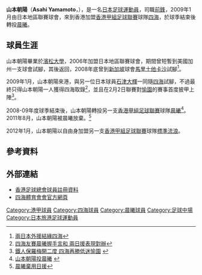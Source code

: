 {{Football player infobox
| playername = 山本朝陽 
| fullname = 山本朝陽 
| englishfullname = Asahi Yamamoto
| image = [[File:Asahi_Yamamoto.JPG|220px]]
| nickname = 
| height = {{height|m=1.71}}
| dateofbirth = {{birth date and age|1983|11|8}}
| countryofbirth = {{flagicon|JPN}}[[日本|日本]]
| cityofbirth = 
| currentclub =
| clubnumber = 
| position = 中場
| years = 2006－07年 <br /> 2008年<br> 2009年 <br> 2009－2011 <br> 2012-
| clubs = {{flagicon|JPN}}{{tsl|en|Arte Takasaki||ARTE高崎}} <br />{{flagicon|JPN}}{{tsl|ja|ボラーレFC浜松||VOLARE FC濱松}}<br> {{flagicon|HKG}}[[四海體育會|四海]] <br> {{flagicon|HKG}}[[晨曦足球會|晨曦]] <br> {{flagicon|HKG}}[[標準流浪|標準流浪]]
|caps(goals) = ?場 (?球) <br /> ?場 (0球) <br> ?場 (0球) <br> ?場 (?球) <br> ?場 (?球)
| nationalyears = 
| nationalteam = 
| nationalcaps(goals) = 
| pcupdate = 
| ntupdate = 
}}

'''山本朝陽'''（'''Asahi Yamamoto'''，{{bd|1983年|11月8日}}），是一名[[日本|日本]][[足球|足球]][[運動員|運動員]]，司職[[前鋒|前鋒]]，2009年1月由日本地區聯賽球會{{tsl|en|Arte Takasaki||ARTE高崎}}，來到香港加盟[[香港甲組足球聯賽|香港甲組足球聯賽]]球隊[[四海體育會|四海]]，於球季結束後轉投[[晨曦足球會|晨曦]]。

==球員生涯==
山本朝陽畢業於[[濱松大學|濱松大學]]，2006年加盟日本地區聯賽球會{{tsl|en|Arte Takasaki||ARTE高崎}}，期間曾短暫到美國加州一支球會試腳，其後返回{{tsl|en|Arte Takasaki||ARTE高崎}}，2008年底曾到[[新加坡|新加坡]]球會[[馬里士他卡沙|馬里士他卡沙]]試腳<ref>[http://fourway.marlito.com/viewthread.php?tid=114&extra=page%3D1 兩日本外援結緣四海]{{dead link|date=2017年12月 |bot=InternetArchiveBot |fix-attempted=yes }}</ref>。

2009年1月，山本朝陽來港，與另一位日本球員[[石津大輝|石津大輝]]一同隨[[四海體育會|四海]]試腳，不過最終只得山本朝陽一人獲得四海取錄<ref>[http://www.hkdailynews.com.hk/sports.php?id=24124 四海友賽晨曦握手言和 兩日援表現對辦]{{dead link|date=2017年12月 |bot=InternetArchiveBot |fix-attempted=yes }}</ref>，並且在2月2日聯賽對[[愉園體育會|愉園]]的賽事首度披甲上陣<ref>[http://www.hkgogoal.com/index.php?action=getnews&id=480 鐵人保羅梅開二度 四海再勝低迷愉園] {{webarchive|url=https://web.archive.org/web/20090208222729/http://hkgogoal.com/index.php?action=getnews&id=480 |date=2009-02-08 }}</ref>。

2008-09年度球季結束後，山本朝陽轉投另一支[[香港甲組足球聯賽|香港甲組足球聯賽]]球隊[[晨曦足球會|晨曦]]<ref>[http://football.on.cc/football/new/20090716/fbnewc0160x0.html 山本朝陽投晨曦] {{webarchive|url=https://web.archive.org/web/20090719054025/http://football.on.cc/football/new/20090716/fbnewc0160x0.html |date=2009-07-19 }}</ref>。2011年8月，山本朝陽被晨曦放棄。<ref>[http://source.takungpao.com/news/11/08/03/WF-1393007.htm 晨曦棄用日援]{{dead link|date=2017年12月 |bot=InternetArchiveBot |fix-attempted=yes }}</ref>

2012年1月，山本朝陽以自由身加盟另一支[[香港甲組足球聯賽|香港甲組足球聯賽]]球隊[[標準流浪|標準流浪]]。

==參考資料==
{{reflist|2}}

==外部連結==
* [http://www.hkfa.com/zh-hk/player_view.php?player_id=8967 香港足球總會球員註冊資料] {{Wayback|url=http://www.hkfa.com/zh-hk/player_view.php?player_id=8967 |date=20090510020608 }}
* [https://web.archive.org/web/20090427022348/http://www.fourwayathletics.com/ 四海體育會會官方網頁]

{{DEFAULTSORT:Yamamoto, Asahi}}

[[Category:港甲球員|Category:港甲球員]]
[[Category:四海球員|Category:四海球員]]
[[Category:晨曦球員|Category:晨曦球員]]
[[Category:足球中場|Category:足球中場]]
[[Category:日本旅港足球運動員|Category:日本旅港足球運動員]]